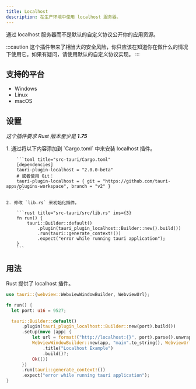 ```yaml
---
title: Localhost
description: 在生产环境中使用 localhost 服务器。
---
```



<PluginLinks plugin="localhost" showJsLinks={false} />

通过 localhost 服务器而不是默认的自定义协议公开你的应用资源。

:::caution
这个插件带来了相当大的安全风险，你只应该在知道你在做什么的情况下使用它。如果有疑问，请使用默认的自定义协议实现。
:::

## 支持的平台

- Windows
- Linux
- macOS

## 设置

_这个插件要求 Rust 版本至少是 **1.75**_

<Steps>
    1. 通过将以下内容添加到 `Cargo.toml` 中来安装 localhost 插件。

        ```toml title="src-tauri/Cargo.toml"
        [dependencies]
        tauri-plugin-localhost = "2.0.0-beta"
        # 或者使用 Git：
        tauri-plugin-localhost = { git = "https://github.com/tauri-apps/plugins-workspace", branch = "v2" }
        ```

    2. 修改 `lib.rs` 来初始化插件。

        ```rust title="src-tauri/src/lib.rs" ins={3}
        fn run() {
            tauri::Builder::default()
                .plugin(tauri_plugin_localhost::Builder::new().build())
                .run(tauri::generate_context!())
                .expect("error while running tauri application");
        }
        ```

</Steps>

## 用法

Rust 提供了 localhost 插件。

```rust title="src-tauri/src/lib.rs" {4} {7-14}
use tauri::{webview::WebviewWindowBuilder, WebviewUrl};

fn run() {
  let port: u16 = 9527;

  tauri::Builder::default()
      .plugin(tauri_plugin_localhost::Builder::new(port).build())
      .setup(move |app| {
          let url = format!("http://localhost:{}", port).parse().unwrap();
          WebviewWindowBuilder::new(app, "main".to_string(), WebviewUrl::External(url))
              .title("Localhost Example")
              .build()?;
          Ok(())
      })
      .run(tauri::generate_context!())
      .expect("error while running tauri application");
}
```
